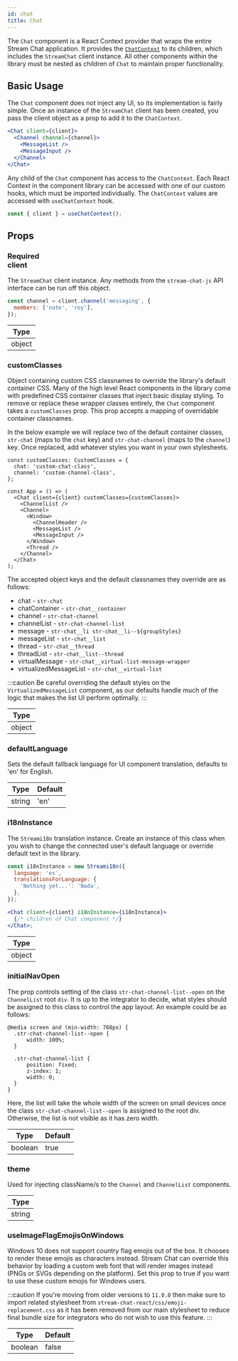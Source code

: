 ```yaml
---
id: chat
title: Chat
---
```


The `Chat` component is a React Context provider that wraps the entire Stream Chat application. It provides the [`ChatContext`](../contexts/chat-context.mdx)
to its children, which includes the `StreamChat` client instance. All other components within the library must be nested as children
of `Chat` to maintain proper functionality.

## Basic Usage

The `Chat` component does not inject any UI, so its implementation is fairly simple. Once an instance of the `StreamChat` client
has been created, you pass the client object as a prop to add it to the `ChatContext`.

```jsx
<Chat client={client}>
  <Channel channel={channel}>
    <MessageList />
    <MessageInput />
  </Channel>
</Chat>
```

Any child of the `Chat` component has access to the `ChatContext`. Each React Context in the component library can be accessed with
one of our custom hooks, which must be imported individually. The `ChatContext` values are accessed with `useChatContext` hook.

```jsx
const { client } = useChatContext();
```

## Props

### <div class="label required basic">Required</div> client

The `StreamChat` client instance. Any methods from the `stream-chat-js` API interface can be run off this object.

```jsx
const channel = client.channel('messaging', {
  members: ['nate', 'roy'],
});
```

| Type   |
| ------ |
| object |

### customClasses

Object containing custom CSS classnames to override the library's default container CSS. Many of the high level React components in the library come with predefined CSS container classes that inject basic display styling.
To remove or replace these wrapper classes entirely, the `Chat` component takes a `customClasses` prop. This prop accepts a mapping of overridable container classnames.

In the below example we will replace two of the default container classes, `str-chat` (maps to the `chat` key) and
`str-chat-channel` (maps to the `channel`) key. Once replaced, add whatever styles you want in your own stylesheets.

```tsx
const customClasses: CustomClasses = {
  chat: 'custom-chat-class',
  channel: 'custom-channel-class',
};

const App = () => (
  <Chat client={client} customClasses={customClasses}>
    <ChannelList />
    <Channel>
      <Window>
        <ChannelHeader />
        <MessageList />
        <MessageInput />
      </Window>
      <Thread />
    </Channel>
  </Chat>
);
```

The accepted object keys and the default classnames they override are as follows:

- chat - `str-chat`
- chatContainer - `str-chat__container`
- channel - `str-chat-channel`
- channelList - `str-chat-channel-list`
- message - `str-chat__li str-chat__li--${groupStyles}`
- messageList - `str-chat__list`
- thread - `str-chat__thread`
- threadList - `str-chat__list--thread`
- virtualMessage - `str-chat__virtual-list-message-wrapper`
- virtualizedMessageList - `str-chat__virtual-list`

:::caution
Be careful overriding the default styles on the `VirtualizedMessageList` component, as our defaults handle much of the logic
that makes the list UI perform optimally.
:::

| Type   |
| ------ |
| object |

### defaultLanguage

Sets the default fallback language for UI component translation, defaults to 'en' for English.

| Type   | Default |
| ------ | ------- |
| string | 'en'    |

### i18nInstance

The `Streami18n` translation instance. Create an instance of this class when you wish to change the connected user's default
language or override default text in the library.

```jsx
const i18nInstance = new Streami18n({
  language: 'es',
  translationsForLanguage: {
    'Nothing yet...': 'Nada',
  },
});

<Chat client={client} i18nInstance={i18nInstance}>
  {/* children of Chat component */}
</Chat>;
```

| Type   |
| ------ |
| object |

### initialNavOpen

The prop controls setting of the class `str-chat-channel-list--open` on the `ChannelList` root `div`. It is up to the integrator to decide, what styles should be assigned to this class to control the app layout. An example could be as follows:

```
@media screen and (min-width: 768px) {
  .str-chat-channel-list--open {
      width: 100%;
  }

  .str-chat-channel-list {
      position: fixed;
      z-index: 1;
      width: 0;
  }
}
```

Here, the list will take the whole width of the screen on small devices once the class `str-chat-channel-list--open` is assigned to the root div. Otherwise, the list is not visible as it has zero width.

| Type    | Default |
| ------- | ------- |
| boolean | true    |

### theme

Used for injecting className/s to the `Channel` and `ChannelList` components.

| Type   |
| ------ |
| string |

### useImageFlagEmojisOnWindows

Windows 10 does not support country flag emojis out of the box. It chooses to render these emojis as characters instead.
Stream Chat can override this behavior by loading a custom web font that will render images instead (PNGs or SVGs depending
on the platform). Set this prop to true if you want to use these custom emojis for Windows users.

:::caution
If you're moving from older versions to `11.0.0` then make sure to import related stylesheet from `stream-chat-react/css/emoji-replacement.css` as it has been removed from our main stylesheet to reduce final bundle size for integrators who do not wish to use this feature.
:::

| Type    | Default |
| ------- | ------- |
| boolean | false   |
